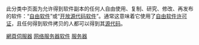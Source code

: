 {{Portal|自由软件}}
此分类中页面为允许得到软件副本的任何人自由使用、复制、研究、修改、再发布的软件：“[[自由软件|自由软件]]”或“[[开放源代码软件|开放源代码软件]]”。通常这意味着它使用了[[自由软件许可证|自由软件许可证]]，且任何得到软件拷贝的人都可以得到其[[源代码|源代码]]。

[[Category:網頁伺服器|]]
[[Category:自由服务器软件|网络服务器软件]]
[[Category:自由網路軟體|服务器]]